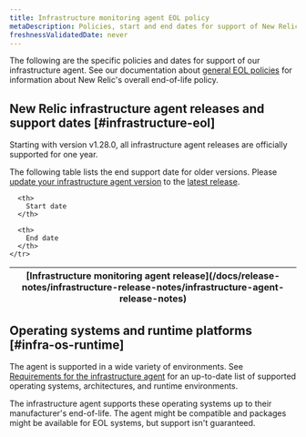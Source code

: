 ```yaml
---
title: Infrastructure monitoring agent EOL policy
metaDescription: Policies, start and end dates for support of New Relic infrastructure agent releases.
freshnessValidatedDate: never
---
```


The following are the specific policies and dates for support of our infrastructure agent. See our documentation about [general EOL policies](/docs/licenses/end-of-life/notification-changes-new-relic-saas-features-distributed-software/) for information about New Relic's overall end-of-life policy.

## New Relic infrastructure agent releases and support dates [#infrastructure-eol]

Starting with version v1.28.0, all infrastructure agent releases are officially supported for one year.

The following table lists the end support date for older versions. Please [update your infrastructure agent version](/docs/infrastructure/install-infrastructure-agent/update-or-uninstall/update-infrastructure-agent/) to the [latest release](/docs/release-notes/infrastructure-release-notes/infrastructure-agent-release-notes).

<table>
  <thead>
    <tr>
      <th>
        [Infrastructure monitoring agent release](/docs/release-notes/infrastructure-release-notes/infrastructure-agent-release-notes)
      </th>

      <th>
        Start date
      </th>

      <th>
        End date
      </th>
    </tr>
  </thead>

  <EolPage agent="infrastructure"/>
</table>

## Operating systems and runtime platforms [#infra-os-runtime]

The agent is supported in a wide variety of environments. See [Requirements for the infrastructure agent](/docs/infrastructure/install-infrastructure-agent/get-started/requirements-infrastructure-agent/) for an up-to-date list of supported operating systems, architectures, and runtime environments.

The infrastructure agent supports these operating systems up to their manufacturer's end-of-life. The agent might be compatible and packages might be available for EOL systems, but support isn't guaranteed.
